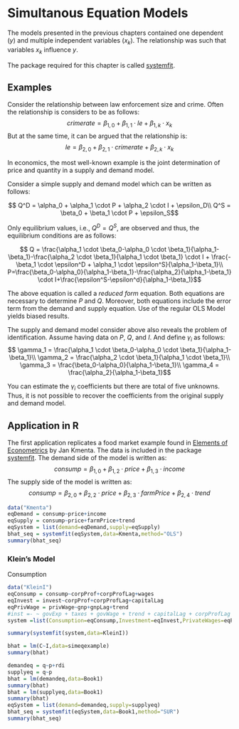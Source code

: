 # Simultanous Equation Models

The models presented in the previous chapters contained one dependent ($y$) and multiple independent variables ($x_k$). The relationship was such that variables $x_k$ influence $y$. 

The package required for this chapter is called [systemfit](https://cran.r-project.org/web/packages/systemfit/index.html). 

## Examples
Consider the relationship between law enforcement size and crime. Often the relationship is considers to be as follows:
$$crimerate = \beta_{1,0} + \beta_{1,1} \cdot le + \beta_{1,k} \cdot x_k$$
But at the same time, it can be argued that the relationship is:
$$le = \beta_{2,0} + \beta_{2,1} \cdot crimerate + \beta_{2,k} \cdot x_k$$

In economics, the most well-known example is the joint determination of price and quantity in a supply and demand model. 

Consider a simple supply and demand model which can be written as follows:

$$ Q^D = \alpha_0 + \alpha_1 \cdot P + \alpha_2 \cdot I + \epsilon_D\\
   Q^S = \beta_0 + \beta_1 \cdot P + \epsilon_S$$

Only equilibrium values, i.e., $Q^D=Q^S$, are observed and thus, the equilibrium conditions are as follows:

$$ Q = \frac{\alpha_1 \cdot \beta_0-\alpha_0 \cdot \beta_1}{\alpha_1-\beta_1}-\frac{\alpha_2 \cdot \beta_1}{\alpha_1 \cdot \beta_1} \cdot I + \frac{-\beta_1 \cdot \epsilon^D + \alpha_1 \cdot \epsilon^S}{\alpha_1-\beta_1}\\
P=\frac{\beta_0-\alpha_0}{\alpha_1-\beta_1}-\frac{\alpha_2}{\alpha_1-\beta_1} \cdot I+\frac{\epsilon^S-\epsilon^d}{\alpha_1-\beta_1}$$

The above equation is called a *reduced form* equation. Both equations are necessary to determine $P$ and $Q$. Moreover, both equations include the error term from the demand and supply equation. Use of the regular OLS Model yields biased results. 

The supply and demand model consider above also reveals the problem of identification. Assume having data on $P$, $Q$, and $I$. And define $\gamma_i$ as follows:
$$ \gamma_1 = \frac{\alpha_1 \cdot \beta_0-\alpha_0 \cdot \beta_1}{\alpha_1-\beta_1}\\
\gamma_2 = \frac{\alpha_2 \cdot \beta_1}{\alpha_1 \cdot \beta_1}\\
\gamma_3 = \frac{\beta_0-\alpha_0}{\alpha_1-\beta_1}\\
\gamma_4 = \frac{\alpha_2}{\alpha_1-\beta_1}$$

You can estimate the $\gamma_i$ coefficients but there are total of five unknowns. Thus, it is not possible to recover the coefficients from the original supply and demand model.  

## Application in R
The first application replicates a food market example found in [Elements of Econometrics](https://doi.org/10.3998/mpub.15701) by Jan Kmenta. The data is included in the package [systemfit](https://cran.r-project.org/web/packages/systemfit/index.html). The demand side of the model is written as:
$$consump = \beta_{1,0} + \beta_{1,2} \cdot price + \beta_{1,3} \cdot income$$
The supply side of the model is written as:
$$consump = \beta_{2,0} + \beta_{2,2} \cdot price + \beta_{2,3} \cdot farmPrice + \beta_{2,4} \cdot trend$$

```r
data("Kmenta")
eqDemand = consump~price+income
eqSupply = consump~price+farmPrice+trend
eqSystem = list(demand=eqDemand,supply=eqSupply)
bhat_seq = systemfit(eqSystem,data=Kmenta,method="OLS")
summary(bhat_seq)
```


### Klein's Model
Consumption
```r
data("KleinI")
eqConsump = consump~corpProf+corpProfLag+wages
eqInvest = invest~corpProf+corpProfLag+capitalLag
eqPrivWage = privWage~gnp+gnpLag+trend
#inst =- ~ govExp + taxes + govWage + trend + capitalLag + corpProfLag + gnpLag
system =list(Consumption=eqConsump,Investment=eqInvest,PrivateWages=eqPrivWage )
```

```r
summary(systemfit(system,data=KleinI))

```



```r
bhat = lm(C~I,data=simeqexample)
summary(bhat)
```

```r
demandeq = q~p+rdi
supplyeq = q~p
bhat = lm(demandeq,data=Book1)
summary(bhat)
bhat = lm(supplyeq,data=Book1)
summary(bhat)
eqSystem = list(demand=demandeq,supply=supplyeq)
bhat_seq = systemfit(eqSystem,data=Book1,method="SUR")
summary(bhat_seq)

```


